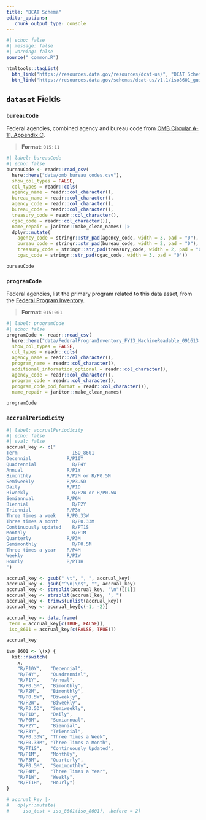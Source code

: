 ```yaml
---
title: "DCAT Schema"
editor_options: 
   chunk_output_type: console
---
```


```r
#| echo: false
#| message: false
#| warning: false
source("_common.R")

htmltools::tagList(
  btn_link("https://resources.data.gov/resources/dcat-us/", "DCAT Schema"),
  btn_link("https://resources.data.gov/schemas/dcat-us/v1.1/iso8601_guidance/#accrualperiodicity", "ISO8601"))
```

## `dataset` Fields

### `bureauCode`

Federal agencies, combined agency and bureau code from [OMB Circular A-11, Appendix C](https://obamawhitehouse.archives.gov/sites/default/files/omb/assets/a11_current_year/app_c.pdf). 

> __Format__: `015:11`

```r
#| label: bureauCode
#| echo: false
bureauCode <- readr::read_csv(
  here::here("data/omb_bureau_codes.csv"), 
  show_col_types = FALSE,
  col_types = readr::cols(
  agency_name = readr::col_character(),
  bureau_name = readr::col_character(),
  agency_code = readr::col_character(),
  bureau_code = readr::col_character(),
  treasury_code = readr::col_character(),
  cgac_code = readr::col_character()),
  name_repair = janitor::make_clean_names) |> 
  dplyr::mutate(
    agency_code = stringr::str_pad(agency_code, width = 3, pad = "0"),
    bureau_code = stringr::str_pad(bureau_code, width = 2, pad = "0"),
    treasury_code = stringr::str_pad(treasury_code, width = 2, pad = "0"),
    cgac_code = stringr::str_pad(cgac_code, width = 3, pad = "0"))

bureauCode
```

### `programCode`

Federal agencies, list the primary program related to this data asset, from the [Federal Program Inventory](https://resources.data.gov/schemas/dcat-us/v1.1/FederalProgramInventory_FY13_MachineReadable_091613.csv). 

> __Format__: `015:001`

```r
#| label: programCode
#| echo: false
programCode <- readr::read_csv(
  here::here("data/FederalProgramInventory_FY13_MachineReadable_091613.csv"), 
  show_col_types = FALSE,
  col_types = readr::cols(
  agency_name = readr::col_character(),
  program_name = readr::col_character(),
  additional_information_optional = readr::col_character(),
  agency_code = readr::col_character(),
  program_code = readr::col_character(),
  program_code_pod_format = readr::col_character()),
  name_repair = janitor::make_clean_names)

programCode
```

### `accrualPeriodicity`

```r
#| label: accrualPeriodicity
#| echo: false
#| eval: false
accrual_key <- c("
Term 	                ISO_8601
Decennial 	          R/P10Y
Quadrennial 	        R/P4Y
Annual 	              R/P1Y
Bimonthly 	          R/P2M or R/P0.5M
Semiweekly 	          R/P3.5D
Daily 	              R/P1D
Biweekly 	            R/P2W or R/P0.5W
Semiannual 	          R/P6M
Biennial 	            R/P2Y
Triennial 	          R/P3Y
Three times a week 	  R/P0.33W
Three times a month 	R/P0.33M
Continuously updated 	R/PT1S
Monthly             	R/P1M
Quarterly 	          R/P3M
Semimonthly 	        R/P0.5M
Three times a year 	  R/P4M
Weekly 	              R/P1W
Hourly 	              R/PT1H
")

accrual_key <- gsub(" \t", ", ", accrual_key)
accrual_key <- gsub("^\n|\n$", "", accrual_key)
accrual_key <- strsplit(accrual_key, "\n")[[1]]
accrual_key <- strsplit(accrual_key, ", ")
accrual_key <- trimws(unlist(accrual_key))
accrual_key <- accrual_key[c(-1, -2)]

accrual_key <- data.frame(
 term = accrual_key[c(TRUE, FALSE)],
 iso_8601 = accrual_key[c(FALSE, TRUE)])

accrual_key
```

```r
iso_8601 <- \(x) {
  kit::nswitch(
    x,
    "R/P10Y",   "Decennial",
    "R/P4Y",    "Quadrennial",
    "R/P1Y",    "Annual",
    "R/P0.5M",  "Bimonthly",
    "R/P2M",    "Bimonthly",
    "R/P0.5W",  "Biweekly",
    "R/P2W",    "Biweekly",
    "R/P3.5D",  "Semiweekly",
    "R/P1D",    "Daily",
    "R/P6M",    "Semiannual",
    "R/P2Y",    "Biennial",
    "R/P3Y",    "Triennial",
    "R/P0.33W", "Three Times a Week",
    "R/P0.33M", "Three Times a Month",
    "R/PT1S",   "Continuously Updated",
    "R/P1M",    "Monthly",
    "R/P3M",    "Quarterly",
    "R/P0.5M",  "Semimonthly",
    "R/P4M",    "Three Times a Year",
    "R/P1W",    "Weekly",
    "R/PT1H",   "Hourly")
}

# accrual_key |> 
#   dplyr::mutate(
#     iso_test = iso_8601(iso_8601), .before = 2)
```

